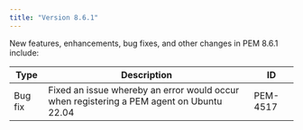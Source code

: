```yaml
---
title: "Version 8.6.1"
---
```


New features, enhancements, bug fixes, and other changes in PEM 8.6.1 include:

|  Type   |                                       Description                                        |    ID    |
| ------- | ---------------------------------------------------------------------------------------- | -------- |
| Bug fix | Fixed an issue whereby an error would occur when registering a PEM agent on Ubuntu 22.04 | PEM-4517 |
